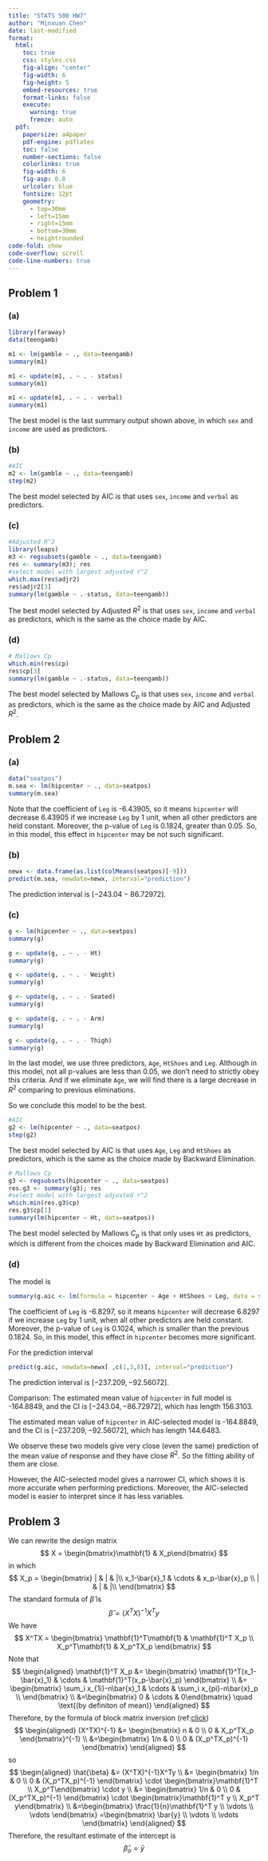 ```yaml
---
title: "STATS 500 HW7"
author: "Minxuan Chen"
date: last-modified
format:
  html:
    toc: true
    css: styles.css
    fig-align: "center"
    fig-width: 6
    fig-height: 5
    embed-resources: true
    format-links: false
    execute:
      warning: true
      freeze: auto
  pdf:
    papersize: a4paper
    pdf-engine: pdflatex
    toc: false
    number-sections: false
    colorlinks: true
    fig-width: 6
    fig-asp: 0.8
    urlcolor: blue
    fontsize: 12pt
    geometry:
      - top=30mm
      - left=15mm
      - right=15mm
      - bottom=30mm
      - heightrounded
code-fold: show
code-overflow: scroll
code-line-numbers: true
---
```


```{=latex}
% Trigger ToC creation in LaTeX
\tableofcontents
\thispagestyle{empty}
\vspace{20pt}
Github repo: \url{https://github.com/PKUniiiiice/STATS_500}

\newpage

\setcounter{page}{1}
```

## Problem 1
### (a)
```r
library(faraway)
data(teengamb)

m1 <- lm(gamble ~ ., data=teengamb)
summary(m1)

m1 <- update(m1, . ~ . - status)
summary(m1)

m1 <- update(m1, . ~ . - verbal)
summary(m1)
```

The best model is the last summary output shown above, in which `sex` and `income` are used as predictors.

### (b)
```r
#AIC
m2 <- lm(gamble ~ ., data=teengamb)
step(m2)
```

The best model selected by AIC is that uses `sex`, `income` and `verbal` as predictors.

### (c)
```r
#Adjusted R^2
library(leaps)
m3 <- regsubsets(gamble ~ ., data=teengamb)
res <- summary(m3); res
#select model with largest adjusted r^2
which.max(res$adjr2)
res$adjr2[3]
summary(lm(gamble ~ .-status, data=teengamb))
```

The best model selected by Adjusted $R^2$ is that uses `sex`, `income` and `verbal` as predictors, which is the same as the choice made by AIC.

### (d)
```r
# Mallows Cp
which.min(res$cp)
res$cp[3]
summary(lm(gamble ~ .-status, data=teengamb))
```

The best model selected by Mallows $C_p$ is that uses `sex`, `income` and `verbal` as predictors, which is the same as the choice made by AIC and Adjusted $R^2$.

## Problem 2
### (a)
```r
data("seatpos")
m.sea <- lm(hipcenter ~ ., data=seatpos)
summary(m.sea)
```
Note that the coefficient of `Leg` is -6.43905, so it means `hipcenter` will decrease 6.43905 if we increase `Leg` by 1 unit, when all other predictors are held constant. Moreover, the p-value of `Leg` is 0.1824, greater than 0.05. So, in this model, this effect in `hipcenter` may be not such significant.

### (b)
```r
newx <- data.frame(as.list(colMeans(seatpos)[-9]))
predict(m.sea, newdata=newx, interval="prediction")
```
The prediction interval is $[-243.04 -86.72972]$.

### (c)
```r
g <- lm(hipcenter ~ ., data=seatpos)
summary(g)

g <- update(g, . ~ . - Ht)
summary(g)

g <- update(g, . ~ . - Weight)
summary(g)

g <- update(g, . ~ . - Seated)
summary(g)

g <- update(g, . ~ . - Arm)
summary(g)

g <- update(g, . ~ . - Thigh)
summary(g)
```
In the last model, we use three predictors, `Age`, `HtShoes` and `Leg`. Although in this model, not all p-values are less than 0.05, we don't need to strictly obey this criteria. And if we eliminate `Age`, we will find there is a large decrease in $R^2$ comparing to previous eliminations. 

So we conclude this model to be the best.

```r
#AIC
g2 <- lm(hipcenter ~ ., data=seatpos)
step(g2)
```

The best model selected by AIC is that uses `Age`, `Leg` and `HtShoes` as predictors, which is the same as the choice made by Backward Elimination.

```r
# Mallows Cp
g3 <- regsubsets(hipcenter ~ ., data=seatpos)
res.g3 <- summary(g3); res
#select model with largest adjusted r^2
which.min(res.g3$cp)
res.g3$cp[1]
summary(lm(hipcenter ~ Ht, data=seatpos))
```

The best model selected by Mallows $C_p$ is that only uses `Ht` as predictors, which is different from the choices made by Backward Elimination and AIC.

### (d)
The model is
```r
summary(g.aic <- lm(formula = hipcenter ~ Age + HtShoes + Leg, data = seatpos))
```

The coefficient of `Leg` is -6.8297, so it means `hipcenter` will decrease 6.8297 if we increase `Leg` by 1 unit, when all other predictors are held constant. Moreover, the p-value of `Leg` is 0.1024, which is smaller than the previous 0.1824. So, in this model, this effect in `hipcenter` becomes more significant.

For the prediction interval
```r
predict(g.aic, newdata=newx[ ,c(1,3,8)], interval="prediction")
```
The prediction interval is $[-237.209, -92.56072]$.

Comparison:
The estimated mean value of `hipcenter` in full model is -164.8849,
and the CI is $[-243.04, -86.72972]$, which has length 156.3103.

The estimated mean value of `hipcenter` in AIC-selected model is -164.8849,
and the CI is $[-237.209, -92.56072]$, which has length 144.6483.

We observe these two models give very close (even the same) prediction of the mean value of response and they have close $R^2$. So the fitting ability of them are close.

However, the AIC-selected model gives a narrower CI, which shows it is more accurate when performing predictions. Moreover, the AIC-selected model is easier to interpret since it has less variables.

## Problem 3
We can rewrite the design matrix
$$
X = \begin{bmatrix}\mathbf{1} & X_p\end{bmatrix}
$$
in which
$$
X_p = \begin{bmatrix}
| & |  & |\\
x_1-\bar{x}_1 & \cdots & x_p-\bar{x}_p  \\
| & |  & |\\
\end{bmatrix}
$$
The standard formula of $\hat{\beta}$ is
$$
\hat{\beta} = (X^TX)^{-1}X^Ty
$$
We have
$$
X^TX = \begin{bmatrix}
\mathbf{1}^T\mathbf{1} & \mathbf{1}^T X_p \\
X_p^T\mathbf{1} & X_p^TX_p
\end{bmatrix}
$$
Note that
$$
\begin{aligned}
\mathbf{1}^T X_p &=  \begin{bmatrix}
\mathbf{1}^T(x_1-\bar{x}_1) & \cdots & \mathbf{1}^T(x_p-\bar{x}_p)
\end{bmatrix} \\
&= \begin{bmatrix}
\sum_i x_{1i}-n\bar{x}_1 & \cdots & \sum_i x_{pi}-n\bar{x}_p  \\
\end{bmatrix} \\
&=\begin{bmatrix} 0 & \cdots & 0\end{bmatrix} \quad \text{(by definiton of mean)}
\end{aligned}
$$
Therefore, by the formula of block matrix inversion (ref:[click](https://en.wikipedia.org/wiki/Block_matrix))
$$
\begin{aligned}
(X^TX)^{-1} &= \begin{bmatrix}
 n & 0 \\
0 & X_p^TX_p
\end{bmatrix}^{-1} \\
&=\begin{bmatrix}
 1/n & 0 \\
0 & (X_p^TX_p)^{-1}
\end{bmatrix} 
\end{aligned} 
$$
so
$$
\begin{aligned}
\hat{\beta} &= (X^TX)^{-1}X^Ty \\
&= \begin{bmatrix}
 1/n & 0 \\
0 & (X_p^TX_p)^{-1}
\end{bmatrix} \cdot \begin{bmatrix}\mathbf{1}^T \\ X_p^T\end{bmatrix} \cdot 
y \\
&= \begin{bmatrix}
 1/n & 0 \\
0 & (X_p^TX_p)^{-1}
\end{bmatrix} \cdot \begin{bmatrix}\mathbf{1}^T y \\ X_p^T y\end{bmatrix} \\
&=\begin{bmatrix} \frac{1}{n}\mathbf{1}^T y  \\ \vdots \\ \vdots   \end{bmatrix}
=\begin{bmatrix} \bar{y}  \\ \vdots \\ \vdots   \end{bmatrix}
\end{aligned}
$$
Therefore, the resultant estimate of the intercept is
$$
\hat{\beta}_o = \bar{y}
$$
